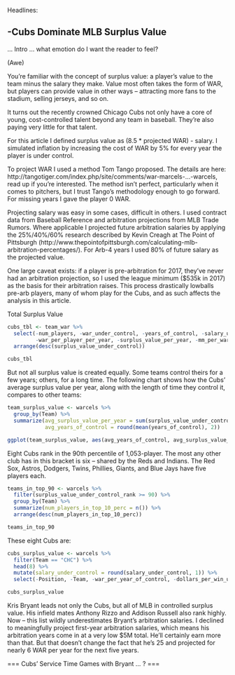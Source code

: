
Headlines:

-Cubs Dominate MLB Surplus Value
-


... Intro ... what emotion do I want the reader to feel?

(Awe)

You're familiar with the concept of surplus value: a player's value to the team minus the salary they make. Value most often takes the form of WAR, but players can provide value in other ways -- attracting more fans to the stadium, selling jerseys, and so on.

It turns out the recently crowned Chicago Cubs not only have a core of young, cost-controlled talent beyond any team in baseball. They're also paying very little for that talent.

For this article I defined surplus value as (8.5 * projected WAR) - salary. I simulated inflation by increasing the cost of WAR by 5% for every year the player is under control.

To project WAR I used a method Tom Tango proposed. The details are here: http://tangotiger.com/index.php/site/comments/war-marcels-...-warcels, read up if you're interested. The method isn't perfect, particularly when it comes to pitchers, but I trust Tango's methodology enough to go forward. For missing years I gave the player 0 WAR.     

Projecting salary was easy in some cases, difficult in others. I used contract data from Baseball Reference and arbitration projections from MLB Trade Rumors. Where applicable I projected future arbitration salaries by applying the 25%/40%/60% research described by Kevin Creagh at The Point of Pittsburgh (http://www.thepointofpittsburgh.com/calculating-mlb-arbitration-percentages/). For Arb-4 years I used 80% of future salary as the projected value.

One large caveat exists: if a player is pre-arbitration for 2017, they've never had an arbitration projection, so I used the league minimum ($535k in 2017) as the basis for their arbitration raises. This process drastically lowballs pre-arb players, many of whom play for the Cubs, and as such affects the analysis in this article.  
 






Total Surplus Value

```r
cubs_tbl <- team_war %>%
  select(-num_players, -war_under_control, -years_of_control, -salary_under_control, - war_under_control_per_year,
         -war_per_player_per_year, -surplus_value_per_year, -mm_per_war_per_year) %>%
  arrange(desc(surplus_value_under_control))

cubs_tbl

```

But not all surplus value is created equally. Some teams control theirs for a few years; others, for a long time. The following chart shows how the Cubs' average surplus value per year, along with the length of time they control it, compares to other teams:

```r

team_surplus_value <- warcels %>%
  group_by(Team) %>%
  summarize(avg_surplus_value_per_year = sum(surplus_value_under_control) / sum(years_of_control),
            avg_years_of_control = round(mean(years_of_control), 2))

ggplot(team_surplus_value, aes(avg_years_of_control, avg_surplus_value_per_year, Team)) + geom_point() + geom_text(aes(label=Team),hjust=0, vjust=0) + labs(x="avg. years of control", y="avg. surplus value per year (Millions USD)") + ggtitle("Average Annual Surplue Value Under Control, 2017 - 2021") + xlim(3,5)

```


Eight Cubs rank in the 90th percentile of 1,053-player. The most any other club has in this bracket is six -- shared by the Reds and Indians. The Red Sox, Astros, Dodgers, Twins, Phillies, Giants, and Blue Jays have five players each.

```r

teams_in_top_90 <- warcels %>%
  filter(surplus_value_under_control_rank >= 90) %>%
  group_by(Team) %>% 
  summarize(num_players_in_top_10_perc = n()) %>%
  arrange(desc(num_players_in_top_10_perc))

teams_in_top_90

```


These eight Cubs are:

```r

cubs_surplus_value <- warcels %>%
  filter(Team == "CHC") %>%
  head(8) %>%
  mutate(salary_under_control = round(salary_under_control, 1)) %>%
  select(-Position, -Team, -war_per_year_of_control, -dollars_per_win_under_control)

cubs_surplus_value
```

Kris Bryant leads not only the Cubs, but all of MLB in controlled surplus value. His infield mates Anthony Rizzo and Addison Russell also rank highly. Now -- this list wildly underestimates Bryant's arbitration salaries. I declined to meaningfully project first-year arbitration salaries, which means his arbitration years come in at a very low $5M total. He'll certainly earn more than that. But that doesn't change the fact that he's 25 and projected for nearly 6 WAR per year for the next five years.

=== Cubs' Service Time Games with Bryant ... ? ===






